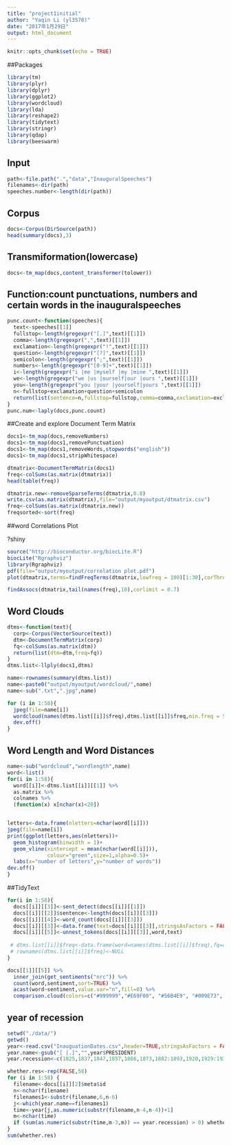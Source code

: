 ```yaml
---
title: "project1initial"
author: "Yaqin Li (yl3578)"
date: "2017年1月29日"
output: html_document
---
```


```r
knitr::opts_chunk$set(echo = TRUE)
```

##Packages
```r
library(tm)
library(plyr)
library(dplyr)
library(ggplot2)
library(wordcloud)
library(lda)
library(reshape2)
library(tidytext)
library(stringr)
library(qdap)
library(beeswarm)
```

## Input

```r
path<-file.path(".","data","InauguralSpeeches")
filenames<-dir(path)
speeches.number<-length(dir(path))
```

## Corpus
```r
docs<-Corpus(DirSource(path))
head(summary(docs),3)
```

## Transmiformation(lowercase)

```r
docs<-tm_map(docs,content_transformer(tolower))
```

## Function:count punctuations, numbers and certain words in the inauguralspeeches

```r
punc.count<-function(speeches){
  text<-speeches[[1]]
  fullstop<-length(gregexpr("[.]",text)[[1]])
  comma<-length(gregexpr(",",text)[[1]])
  exclamation<-length(gregexpr("!",text)[[1]])
  question<-length(gregexpr("[?]",text)[[1]])
  semicolon<-length(gregexpr(";",text)[[1]])
  numbers<-length(gregexpr("[0-9]+",text)[[1]])
  i<-length(gregexpr("i |me |myself |my |mine ",text)[[1]])
  we<-length(gregexpr("we |us |ourself|our |ours ",text)[[1]])
  you<-length(gregexpr("you |your |yourself|yours ",text)[[1]])
  n<-fullstop+exclamation+question+semicolon
  return(list(sentence=n,fullstop=fullstop,comma=comma,exclamation=exclamation,question=question,semicolon=semicolon,numbers=numbers,i=i,we=we,you=you))
} 
punc.num<-laply(docs,punc.count)
```

##Create and explore Document Term Matrix

```r
docs1<-tm_map(docs,removeNumbers)
docs1<-tm_map(docs1,removePunctuation)
docs1<-tm_map(docs1,removeWords,stopwords("english"))
docs1<-tm_map(docs1,stripWhitespace)

dtmatrix<-DocumentTermMatrix(docs1)
freq<-colSums(as.matrix(dtmatrix))
head(table(freq))

dtmatrix.new<-removeSparseTerms(dtmatrix,0.8)
write.csv(as.matrix(dtmatrix),file="output/myoutput/dtmatrix.csv")
freq<-colSums(as.matrix(dtmatrix.new))
freqsorted<-sort(freq)

```

##word Correlations Plot

?shiny

```r
source("http://bioconductor.org/biocLite.R")
biocLite("Rgraphviz")
library(Rgraphviz)
pdf(file="output/myoutput/correlation plot.pdf")
plot(dtmatrix,terms=findFreqTerms(dtmatrix,lowfreq = 100)[1:30],corThreshold = 0.5)

findAssocs(dtmatrix,tail(names(freq),10),corlimit = 0.7)
```

## Word Clouds

```r
dtms<-function(text){
  corp<-Corpus(VectorSource(text))
  dtm<-DocumentTermMatrix(corp)
  fq<-colSums(as.matrix(dtm))
  return(list(dtm=dtm,freq=fq))
}
dtms.list<-llply(docs1,dtms)

name<-rownames(summary(dtms.list))
name<-paste0("output/myoutput/wordcloud/",name)
name<-sub(".txt",".jpg",name)

for (i in 1:58){
  jpeg(file=name[i])
  wordcloud(names(dtms.list[[i]]$freq),dtms.list[[i]]$freq,min.freq = 50,max.words = 100,colors=brewer.pal(6,"Dark2"))
  dev.off()
}

```


## Word Length and Word Distances

```r
name<-sub("wordcloud","wordlength",name)
word<-list()
for(i in 1:58){
  word[[i]]<-dtms.list[[i]][[1]] %>%
  as.matrix %>%
  colnames %>%
  (function(x) x[nchar(x)<20])


letters<-data.frame(nletters=nchar(word[[i]]))
jpeg(file=name[i])
print(ggplot(letters,aes(nletters))+
  geom_histogram(binwidth = 1)+
  geom_vline(xintercept = mean(nchar(word[[i]])),
             colour="green",size=1,alpha=0.5)+
  labs(x="number of letters",y="number of words"))
dev.off()
}

```

##TidyText

```r
for(i in 1:58){
  docs[[i]][[3]]<-sent_detect(docs[[i]][[1]])
  docs[[i]][[2]]$sentence<-length(docs[[i]][[3]])
  docs[[i]][[4]]<-word_count(docs[[i]][[3]])
  docs[[i]][[3]]<-data.frame(text=docs[[i]][[3]],stringsAsFactors = FALSE)
  docs[[i]][[5]]<-unnest_tokens(docs[[i]][[3]],word,text)
  
 # dtms.list[[i]]$freq<-data.frame(word=names(dtms.list[[i]]$freq),fq=dtms.list[[i]]$freq,stringsAsFactors = FALSE)
 # rownames(dtms.list[[i]]$freq)<-NULL
}

docs[[1]][[5]] %>%
  inner_join(get_sentiments("nrc")) %>%
  count(word,sentiment,sort=TRUE) %>%
  acast(word~sentiment,value.var="n",fill=0) %>%
  comparison.cloud(colors=c("#999999","#E69F00", "#56B4E9", "#009E73", "#F0E442", "#0072B2", "#D55E00", "#C77CFF","#F8766D","#7CAE00"),max.words=100,title.size=1)

```


## year of recession

```r
setwd("./data/")
getwd()
year<-read.csv("InauguationDates.csv",header=TRUE,stringsAsFactors = FALSE)
year.name<-gsub("[ |.]","",year$PRESIDENT)
year.recession<-c(1825,1837,1847,1857,1866,1873,1882:1893,1920,1929:1933,1948:1949,1953:1954,1957:1958,1960:1961,1969:1970,1973:1975,1980:1982,1990:1991,2001:2002,2007:2009)

whether.res<-rep(FALSE,58)
for (i in 1:58) {
  filename<-docs[[i]][2]$meta$id
  n<-nchar(filename)
  filenames1<-substr(filename,6,n-6)
  j<-which(year.name==filenames1)
  time<-year[j,as.numeric(substr(filename,n-4,n-4))+1]
  m<-nchar(time)
  if (sum(as.numeric(substr(time,m-3,m)) == year.recession) > 0) whether.res[i]<-TRUE
}
sum(whether.res)
```

